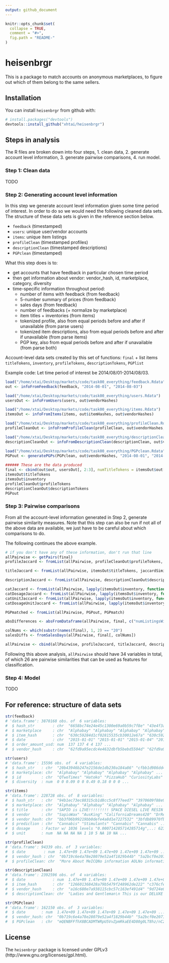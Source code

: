 ```yaml
---
output: github_document
---
```


<!-- README.md is generated from README.Rmd. Please edit that file -->

```r
knitr::opts_chunk$set(
  collapse = TRUE,
  comment = "#>",
  fig.path = "README-"
)
```

# heisenbrgr

This is a package to match accounts on anonymous marketplaces, to figure out which of them belong to the same sellers.

## Installation

You can install `heisenbrgr` from github with:

```r
# install.packages("devtools")
devtools::install_github("xhtai/heisenbrgr")
```

## Steps in analysis
The R files are broken down into four steps, 1. clean data, 2. generate account level information, 3. generate pairwise comparisons, 4. run model.

### Step 1: Clean data
TODO

### Step 2: Generating account level information
In this step we generate account level information given some time period of interest. In order to do so we would need the following cleaned data sets. The structure of these data sets is given in the reference section below.

- `feedback` (timestamped)
- `users`: unique user/vendor accounts
- `items`: unique item listings
- `profileClean` (timestamped profiles)
- `descriptionClean` (timestamped descriptions)
- `PGPclean` (timestamped)

What this step does is to:

- get accounts that have feedback in particular chosen time period
- then get information about vendor: vendor_hash, id, marketplace, category, diversity
- time-specific information throughout period:
 	- number of items with feedback (from feedback)
 	- 5-number summary of prices (from feedback)
 	- sales days (from feedback)
 	- number of feedbacks (+ normalize by marketplace)
 	- item titles + inventories (from items)
 	- tokenized profile, also from equal periods before and after if unavailable (from parse users)
 	- tokenized item descriptions, also from equal periods before and after if unavailable (from parse items)
 	- PGP key, also from equal periods before and after if unavailable (from parse both)

Account-level data sets created by this set of functions: `final` + list items `titleTokens`, `inventory`, `profileTokens`, `descriptionTokens`, `PGPlist`

Example code: Let time period of interest be 2014/08/01-2014/08/03.

```r
load("/home/xtai/Desktop/markets/code/task00_everything/feedback.Rdata")
out <- infoFromFeedback(feedback, "2014-08-01", "2014-08-03")

load("/home/xtai/Desktop/markets/code/task00_everything/users.Rdata")
usersOut <- infoFromUsers(users, out$vendorHashes)

load("/home/xtai/Desktop/markets/code/task00_everything/items.Rdata")
itemsOut <- infoFromItems(items, out$itemHashes, out$vendorHashes)

load("/home/xtai/Desktop/markets/code/task00_everything/profileClean.Rdata")
profileCleanOut <- infoFromProfileClean(profileClean, out$vendorHashes, "2014-08-01", "2014-08-03")

load("/home/xtai/Desktop/markets/code/task00_everything/descriptionClean.Rdata")
descriptionCleanOut <- infoFromDescriptionClean(descriptionClean, out$vendorHashes, out$itemHashes, "2014-08-01", "2014-08-03")

load("/home/xtai/Desktop/markets/code/task00_everything/PGPclean.Rdata")
PGPout <- generatePGPs(PGPclean, out$vendorHashes, "2014-08-01", "2014-08-03")
    
###### These are the data produced
final <- cbind(out$out, usersOut[, 2:3], numTitleTokens = itemsOut$out[, 2], numProfileTokens = profileCleanOut$out[, 2], numDescriptionTokens = descriptionCleanOut$out[, 2])
itemsOut$titleTokens
itemsOut$inventory
profileCleanOut$profileTokens
descriptionCleanOut$descriptionTokens
PGPout

```

### Step 3: Pairwise comparisons
From all the account-level information generated in Step 2, generate pairwise similarity measures. Note that this step can also be run if not all of the above data are available, we just have to be careful about which comparisons to do.

The following continues the above example.

```r
# if you don't have any of these information, don't run that line
allPairwise <- getPairs(final)
profileJaccard <- fromList(allPairwise, profileCleanOut$profileTokens, jaccardSimilarity)

titleJaccard <- fromList(allPairwise, itemsOut$titleTokens, jaccardSimilarity)

descriptionJaccard <- fromList(allPairwise, descriptionCleanOut$descriptionTokens, jaccardSimilarity)

catJaccard <- fromList(allPairwise, lapply(itemsOut$inventory, function(x) x$category), jaccardSimilarity)
catDosageJaccard <- fromList(allPairwise, lapply(itemsOut$inventory, function(x) x$catDosage), jaccardSimilarity)
catUnitJaccard <- fromList(allPairwise, lapply(itemsOut$inventory, function(x) x$catUnit), jaccardSimilarity)
catDosageUnitJaccard <- fromList(allPairwise, lapply(itemsOut$inventory, function(x) x$catDosageUnit), jaccardSimilarity)

PGPmatched <- fromList(allPairwise, PGPout, PGPmatch)

absDifferences <- absFromDataframe(allPairwise, final, c("numListingsWithFeedback", "totalFeedback", "dailyFrac", "daysActive", "diversity", "meanPriceSold", "medianPriceSold", "minPriceSold", "maxPriceSold", "priceRange", "numDescriptionTokens", "numTitleTokens", "numProfileTokens"), c(rep(0, 10), rep(1, 3)))

colNums <- which(substr(names(final), 1, 2) == "20")
salesDiffs <- fromSalesDays(allPairwise, final[, colNums])

allPairwise <- cbind(allPairwise, profileJaccard, titleJaccard, descriptionJaccard, catJaccard, catDosageJaccard, catUnitJaccard, catDosageUnitJaccard, PGPmatched, absDifferences, salesDiffs)

```

Following this above analysis, `allPairwise` should have 34 variables in total, of which 26 are pairwise similarities that can be used as features for classification.

### Step 4: Model
TODO

## For reference: structure of data sets
```r
str(feedback)
# 'data.frame':	3870168 obs. of  6 variables:
#  $ hash_str        : chr  "6658bc74e24e45c1300e69a0b59c7f8e" "43e4f3a5e5855c76c1ebc86118beb82e" "5bea028a082b6b17c6bdc8fb9c5c0616" "f27315f3ef01ebed4f1e855ccda2a3ad" ...
#  $ marketplace     : chr  "Alphabay" "Alphabay" "Alphabay" "Alphabay" ...
#  $ item_hash       : chr  "630c59284d1cf02815535cb30012e67a" "630c59284d1cf02815535cb30012e67a" "31408eabdb34db0a87b791a27b075ae6" "31408eabdb34db0a87b791a27b075ae6" ...
#  $ date            : chr  "2015-01-01" "2015-01-01" "2015-01-04" "2015-01-04" ...
#  $ order_amount_usd: num  137 137 4 4 137 ...
#  $ vendor_hash     : chr  "62fd9a95ecdc4e4632dbfb5bebd5504d" "62fd9a95ecdc4e4632dbfb5bebd5504d" "68cc671e4df4db478d3ef3c8e8987991" "68cc671e4df4db478d3ef3c8e8987991" ...

str(users)
# 'data.frame':	15596 obs. of  4 variables:
#  $ hash_str   : chr  "20b43946b247e2156de1db230a184a86" "cfbb1d986dd4746d76cda762d0ef37e8" "9b19cc878a73213280eccb208b2f9462" "c63a24e74a97fb2fe6cfabf95898f6c8" ...
#  $ marketplace: chr  "Alphabay" "Alphabay" "Alphabay" "Alphabay" ...
#  $ id         : chr  "QTwoTimes" "Hatoko" "PizzaHub" "CuriosityLabs" ...
#  $ diversity  : num  0 0 0.09 0 0 0.49 0.18 0 0 0 ...

str(items)
# 'data.frame':	228728 obs. of  8 variables:
#  $ hash_str   : chr  "94b1ec73ec88315cb1d8cc5c8f77eed7" "3970609f88e98eb3cc1562a229b2249b" "74309618d4cd9b71485e48ff75084730" "e0953794b5d5338fe4fdcb533a913a3c" ...
#  $ marketplace: chr  "Alphabay" "Alphabay" "Alphabay" "Alphabay" ...
#  $ title      : chr  "SAPIO is LIVE!!!!!!!!! SPACE DIESEL LIVE RESIN NUG RUN!!!!!!!!!!! (2 gram) BEST OF THE BEST SAPIO CUP WINNER!!!!!!! AAA GRADE" "28g PEARL COCAINE STILL ON THE BRICK! THIS IS HIGH 90'S GUYS" "20g \"Lemon Kush\"" "1 gram medical grade shatter" ...
#  $ vendor     : chr  "SapioWax" "AusKing" "CaliforniaDreams420" "DrReefer" ...
#  $ vendor_hash: chr  "bb3f06b99219bb0defe4a8d1e7227532" "3bfdb89970fb5d9e14343f2712cc9599" "9e85840fc56b6d8a18daebab41c1665b" "e8c62da88c24afe61036a073eeeb1477" ...
#  $ prediction : chr  "Cannabis" "Stimulants" "Cannabis" "Cannabis" ...
#  $ dosage     : Factor w/ 1036 levels "0.000714285714285714g",..: 623 611 449 417 276 NA 1002 78 627 NA ...
#  $ unit       : num  NA NA NA NA 1 10 5 NA 10 NA ...

str(profileClean)
# 'data.frame':	94339 obs. of  3 variables:
#  $ date        : num  1.47e+09 1.47e+09 1.47e+09 1.47e+09 1.47e+09 ...
#  $ vendor_hash : chr  "0b719c6e4a78e28079e52a4f1829b44b" "5a2bcf0e2071e45806f7d5cf9b0354ca" "7074e82df06ae71a55f278d3863c0c28" "e73e88cae18b8a53c4c21a47c99eaf86" ...
#  $ profileClean: chr  "More About MeICQNo information AOLNo information JabberNo information WebsiteNo information Welcome buyer, frie"| __truncated__ "More About MeICQNo information AOLNo information JabberNo information WebsiteNo information ==================="| __truncated__ "More About MeICQNo information AOLNo information JabberNo information WebsiteNo information I am the GREEN GIAN"| __truncated__ "More About MeICQNo information AOLNo information JabberNo information Websitehttp://grams7enufi7jmdl.onion/info"| __truncated__ ...

str(descriptionClean)
# 'data.frame':	2392596 obs. of  4 variables:
#  $ date            : num  1.47e+09 1.47e+09 1.47e+09 1.47e+09 1.47e+09 ...
#  $ item_hash       : chr  "126601368428a79b5479f248962de222" "c376cfe8b09d4c3509841e40771f2b35" "73775e1e8d93eca8f6b8f2617aae940d" "6985fdc4a4d0058089afed28da45551e" ...
#  $ vendor_hash     : chr  "a16c680e7a938115cbc57c163ef491d4" "9d724e0c742ab87e0ddcb76ad64a4097" "c4d5658385fcd360e894bb0bcb8259b3" "094e745b0eb894d1107fa02389d6131f" ...
#  $ descriptionClean: chr  "Ladies and Gentleman\n This is our DELUXE cocaine for those seeking something very high grade. For the regular "| __truncated__ "The Magic Mushrooms are in perfect condition. These Magic Mushrooms are considered A++ quality shrooms. from th"| __truncated__ "+++CGC+++ SUMMER SALE! +++ ALL ITEMS %30 OFF! +++\nNow you can get the best customer service and medical cannab"| __truncated__ "28g (1OZ) of 100% Ozzie dry buds and potent (well as potent as POG gets) hydro weed with a pretty good price to"| __truncated__ ...

str(PGPclean)
# 'data.frame':	162150 obs. of  3 variables:
#  $ date       : num  1.47e+09 1.47e+09 1.47e+09 1.47e+09 1.47e+09 ...
#  $ vendor_hash: chr  "0b719c6e4a78e28079e52a4f1829b44b" "5a2bcf0e2071e45806f7d5cf9b0354ca" "3cd4898d3d24d1d1fecf3b9f3fa04853" "7074e82df06ae71a55f278d3863c0c28" ...
#  $ PGPclean   : chr  "mQENBFFfhX8BCADMTWRpU5VvZpmRkaEE4D80g0LT8hz/nC25SyXWoD4HEjKaxsYt0Pu5J4hoZ8rp3Ud5W4b99Qgu+vQFXl+hbHVeRiOVl+wNArB"| __truncated__ "mQINBFLVvCkBEADeE/L7uBq3Xutp2EJqssjqts08Ziid/a7Sada4u+OAxjL4zYSjdSsPj21Ebao60qaejuebmFhUi39b0FvPA8j85bSuaG6OyQ+"| __truncated__ "mQENBFbmvJoBCADbBRB3B8L5mQKPO9bHSPSoT93IC+1Xwqqs0acOWm7nopgXHGneJX1LFquEOBKgcqmY3dT2rU6ocT+irkuHuqdqXKzmbjU2EJU"| __truncated__ "mQENBFZS22oBCACjujiJk0z4aiRMzmlwONUiz7USQ5KifiMRHYEbMkehuCZKUTIGHsjbrT7rNsPF/1ttFuB4oBAmJUxs0jn0EIdm0OZ/xwIGwUK"| __truncated__ ...

```

## License
The `heisenbrgr` package is licensed under GPLv3 (http://www.gnu.org/licenses/gpl.html).
